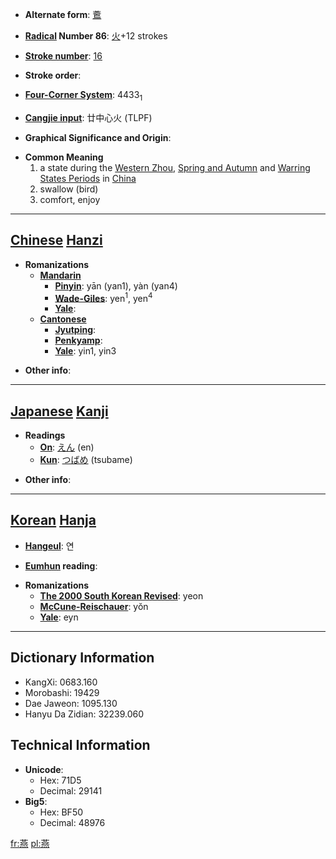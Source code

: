 * '''Alternate form''': [[鷰]]

* '''[[Wiktionary:Chinese radical index| Radical]] Number 86''': [[Wiktionary:Chinese radical index 火|火]]+12 strokes

* '''[[Wiktionary:Chinese total strokes index|Stroke number]]''': [[Wiktionary:Chinese total strokes index 16|16]]

* '''Stroke order''': 

* '''[[Wiktionary:Chinese four corner index|Four-Corner System]]''': 4433<sub>1</sub>

* '''[[Wiktionary:Chinese Cangjie index|Cangjie input]]''': 廿中心火 (TLPF)

* '''Graphical Significance and Origin''': 

* '''Common Meaning'''
*# a state during the [[w:Western Zhou|Western Zhou]], [[w:Spring and Autumn|Spring and Autumn]] and [[w:Warring States Period|Warring States Periods]] in [[China]]
*# swallow (bird)
*# comfort, enjoy


----

== [[Chinese]] [[Hanzi]] ==

* '''Romanizations'''
** '''[[Mandarin]]'''
*** '''[[Pinyin]]''': yān (yan1), yàn (yan4)
*** '''[[Wade-Giles]]''': yen<sup>1</sup>, yen<sup>4</sup>
*** '''[[Yale]]''': 
** '''[[Cantonese]]'''
*** '''[[Jyutping]]''':
*** '''[[Penkyamp]]''': 
*** '''[[Yale]]''': yin1, yin3

* '''Other info''': 

----

== [[Japanese]] [[Kanji]] ==

* '''Readings'''
** '''[[On]]''': [[えん]] (en)
** '''[[Kun]]''': [[つばめ]] (tsubame)

* '''Other info''':  

----

== [[Korean]] [[Hanja]] ==

* '''[[Hangeul]]''': 연

* '''[[Eumhun]] reading''': 

* '''Romanizations'''
** '''[[The 2000 South Korean Revised Romanization|The 2000 South Korean Revised]]''': yeon
** '''[[McCune-Reischauer]]''': yŏn
** '''[[Yale]]''': eyn

----

== Dictionary Information ==

* KangXi: 0683.160
* Morobashi: 19429
* Dae Jaweon: 1095.130
* Hanyu Da Zidian: 32239.060

== Technical Information ==

* '''Unicode''':
** Hex: 71D5
** Decimal: 29141
* '''Big5''':
** Hex: BF50
** Decimal: 48976

[[fr:燕]]
[[pl:燕]]